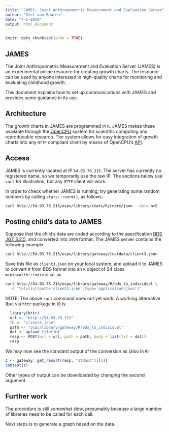 ---
title: "JAMES: Joint Anthropometric Measurement and Evaluation Server"
author: "Stef van Buuren"
date: "7-5-2019"
output: html_document
---

```{r setup, include=FALSE}
knitr::opts_chunk$set(echo = TRUE)
```

## JAMES

The Joint Anthropometric Measurement and Evaluation Server (JAMES) is
an experimental online resource for creating growth charts. The
resource can be used by anyone interested in high-quality charts for
monitoring and evaluating childhood growth.

This document explains how to set up communications with JAMES and
provides some guidance in its use.

## Architecture

The growth charts in JAMES are programmed in `R`. JAMES makes these
available through the [OpenCPU](https://www.opencpu.org) system for
scientific computing and reproducuble research. The system allows for
easy integration of growth charts into any `HTTP` compliant client by
means of OpenCPU's [API](https://www.opencpu.org/api.html).

## Access

JAMES is currently located at IP `54.93.78.215`. The server has
currently no registered name, so we temporarily use the raw IP. The
sections below use `curl` for illustration, but any `HTTP` client will
work.

In order to check whether JAMES is running, try generating some random 
numbers by calling `stats::rnorm()`, as follows:

```{bash}
curl http://54.93.78.215/ocpu/library/stats/R/rnorm/json --data n=5
```

## Posting child's data to JAMES

Suppose that the child's data are coded according to the specification
[BDS JGZ 3.2.5](https://www.ncj.nl/themadossiers/informatisering/basisdataset/documentatie/?cat=12),
and converted into `JSON` format. The JAMES server contains the
following example:

```{bash}
curl http://54.93.78.215/ocpu/library/gateway/testdata/client3.json
```

Save this file as `client3.json` on your local system, and upload it
to JAMES to convert it from BDS format into an `R` object of S4 class
`minihealth::individual` as

```{bash, eval = FALSE}
curl http://54.93.78.215/ocpu/library/gateway/R/bds_to_individual \
  -d "txt=list(path='client3.json',type='application/json')"
```

NOTE: The above `curl` command does not yet work. A working
alternative (but via `httr` package in `R`) is

```{r}
  library(httr)
  url <- "http://54.93.78.215"
  fn <- "client3.json"
  path <- "ocpu/library/gateway/R/bds_to_individual"
  dat <- upload_file(fn)
  resp <- POST(url = url, path = path, body = list(txt = dat))
  resp
```


We may now see the standard output of the conversion as (also in `R`)

```{r}
z <- gateway::get_result(resp, "stdout")[[1]]
content(z)
```

Other types of output can be downloaded by changing the second
argument.

## Further work

The procedure is still somewhat slow, presumably because a large
number of libraries need to be called for each call.

Next steps is to generate a graph based on the data.
